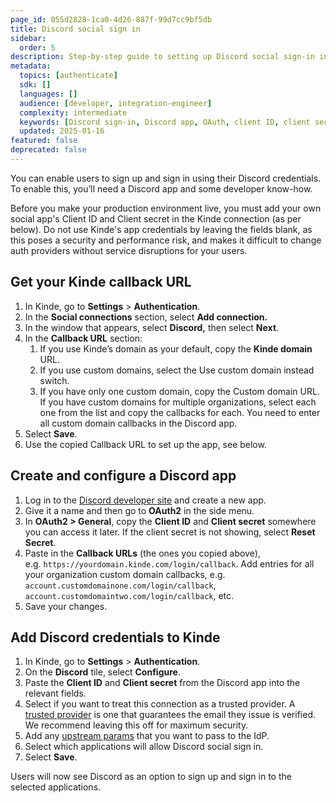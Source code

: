 ```yaml
---
page_id: 055d2828-1ca0-4d26-887f-99d7cc9bf5db
title: Discord social sign in
sidebar:
  order: 5
description: Step-by-step guide to setting up Discord social sign-in including Discord app creation, OAuth configuration, and Kinde integration.
metadata:
  topics: [authenticate]
  sdk: []
  languages: []
  audience: [developer, integration-engineer]
  complexity: intermediate
  keywords: [Discord sign-in, Discord app, OAuth, client ID, client secret, callback URL]
  updated: 2025-01-16
featured: false
deprecated: false
---
```


You can enable users to sign up and sign in using their Discord credentials. To enable this, you’ll need a Discord app and some developer know-how.

<Aside type="warning" title="Social sign in for production environments">

Before you make your production environment live, you must add your own social app's Client ID and Client secret in the Kinde connection (as per below). Do not use Kinde's app credentials by leaving the fields blank, as this poses a security and performance risk, and makes it difficult to change auth providers without service disruptions for your users.

</Aside>

## **Get your Kinde callback URL**

1. In Kinde, go to **Settings** > **Authentication**.
2. In the **Social connections** section, select **Add connection.**
3. In the window that appears, select **Discord,** then select **Next**.
4. In the **Callback URL** section:
   1. If you use Kinde’s domain as your default, copy the **Kinde domain** URL.
   2. If you use custom domains, select the Use custom domain instead switch.
   3. If you have only one custom domain, copy the Custom domain URL. If you have custom domains for multiple organizations, select each one from the list and copy the callbacks for each. You need to enter all custom domain callbacks in the Discord app.
5. Select **Save**.
6. Use the copied Callback URL to set up the app, see below.

## Create and configure a Discord app

1. Log in to the [Discord developer site](https://discord.com/developers/applications/) and create a new app.
2. Give it a name and then go to **OAuth2** in the side menu.
3. In **OAuth2 > General**, copy the **Client ID** and **Client secret** somewhere you can access it later. If the client secret is not showing, select **Reset Secret**.
4. Paste in the **Callback URLs** (the ones you copied above), e.g. `https://yourdomain.kinde.com/login/callback`. Add entries for all your organization custom domain callbacks, e.g. `account.customdomainone.com/login/callback`, `account.customdomaintwo.com/login/callback`, etc.
5. Save your changes.

## **Add Discord credentials to Kinde**

1. In Kinde, go to **Settings** > **Authentication**.
2. On the **Discord** tile, select **Configure**.
3. Paste the **Client ID** and **Client secret** from the Discord app into the relevant fields.
4. Select if you want to treat this connection as a trusted provider. A [trusted provider](/authenticate/about-auth/identity-and-verification/) is one that guarantees the email they issue is verified. We recommend leaving this off for maximum security.
5. Add any [upstream params](/authenticate/auth-guides/pass-params-idp/) that you want to pass to the IdP.
6. Select which applications will allow Discord social sign in.
7. Select **Save**.

Users will now see Discord as an option to sign up and sign in to the selected applications.
